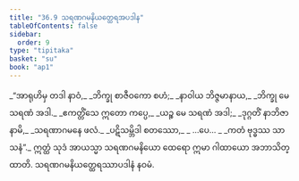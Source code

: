 ```yaml
---
title: "36.9 သရဏဂမနိယတ္ထေရအပဒါန"
tableOfContents: false
sidebar:
  order: 9
type: "tipitaka"
basket: "su"
book: "ap1"
---
```



<DynamicBreadcrumb />

<Division number="34" book="ap1" e="ch" v="20" p="328">

<Paragraph number="4019" type="verses" book="ap1">
_“အာရုဟိမှ တဒါ နာဝံ,_  
_ဘိက္ခု စာဇီဝကော စဟံ;_  
_နာဝါယ ဘိဇ္ဇမာနာယ,_  
_ဘိက္ခု မေ သရဏံ အဒါ._  

</Paragraph>

</Division>
<Division number="35" book="ap1" e="ch" v="20" p="328">

<Paragraph number="4020" type="verses" book="ap1">
_ဧကတ္တိံသေ ဣတော ကပ္ပေ,_  
_ယဉ္စ မေ သရဏံ အဒါ;_  
_ဒုဂ္ဂတိံ နာဘိဇာနာမိ,_  
_သရဏာဂမနေ ဖလံ._  

</Paragraph>

</Division>
<Division number="36" book="ap1" e="ch" v="20" p="329">

<Paragraph number="4021" type="verses" book="ap1">
_ပဋိသမ္ဘိဒါ စတဿော,_  
_ …ပေ… _  
_ကတံ ဗုဒ္ဓဿ သာသနံ”._  

</Paragraph>

<Paragraph number="4022" book="ap1">
ဣတ္ထံ သုဒံ အာယသ္မာ သရဏဂမနိယော ထေရော ဣမာ ဂါထာယော အဘာသိတ္ထာတိ.

</Paragraph>
</Division>

<Paragraph number="4023" type="center" book="ap1">
သရဏဂမနိယတ္ထေရဿာပဒါနံ နဝမံ.
</Paragraph>